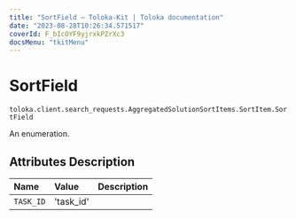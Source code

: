 ```yaml
---
title: "SortField — Toloka-Kit | Toloka documentation"
date: "2023-08-28T10:26:34.571517"
coverId: F_bIcOYF9yjrxkPZrXc3
docsMenu: "tkitMenu"
---
```


# SortField

`toloka.client.search_requests.AggregatedSolutionSortItems.SortItem.SortField`

An enumeration.

## Attributes Description

| Name | Value | Description |
| :------| :-----------| :----------| 
`TASK_ID`|'task_id'|